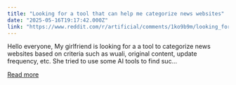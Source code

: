 ```yaml
---
title: "Looking for a tool that can help me categorize news websites"
date: "2025-05-16T19:17:42.000Z"
link: "https://www.reddit.com/r/artificial/comments/1ko9b9m/looking_for_a_tool_that_can_help_me_categorize/"
---
```


Hello everyone,
 My girlfriend is looking for a a tool to categorize news websites based on criteria such as wuali, original content, update frequency, etc.
 She tried to use some AI tools to find suc...

[Read more](https://www.reddit.com/r/artificial/comments/1ko9b9m/looking_for_a_tool_that_can_help_me_categorize/)
